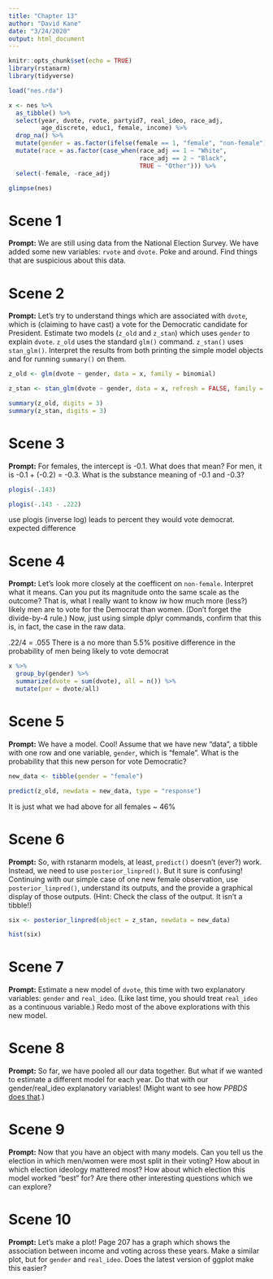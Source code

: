 ```yaml
---
title: "Chapter 13"
author: "David Kane"
date: "3/24/2020"
output: html_document
---
```


```r
knitr::opts_chunk$set(echo = TRUE)
library(rstanarm)
library(tidyverse)

load("nes.rda")

x <- nes %>% 
  as_tibble() %>% 
  select(year, dvote, rvote, partyid7, real_ideo, race_adj, 
         age_discrete, educ1, female, income) %>% 
  drop_na() %>% 
  mutate(gender = as.factor(ifelse(female == 1, "female", "non-female"))) %>% 
  mutate(race = as.factor(case_when(race_adj == 1 ~ "White",
                                    race_adj == 2 ~ "Black",
                                    TRUE ~ "Other"))) %>% 
  select(-female, -race_adj)

glimpse(nes)
```



# Scene 1

**Prompt:** We are still using data from the National Election Survey. We have added some new variables: `rvote` and `dvote`. Poke and around. Find things that are suspicious about this data.

# Scene 2

**Prompt:** Let's try to understand things which are associated with `dvote`, which is (claiming to have cast) a vote for the Democratic candidate for President. Estimate two models (`z_old` and `z_stan`) which uses `gender` to explain `dvote`. `z_old` uses the standard `glm()` command. `z_stan()` uses `stan_glm()`. Interpret the results from both printing the simple model objects and for running `summary()` on them.

```r
z_old <- glm(dvote ~ gender, data = x, family = binomial)

z_stan <- stan_glm(dvote ~ gender, data = x, refresh = FALSE, family = binomial)

summary(z_old, digits = 3)
summary(z_stan, digits = 3)
```


# Scene 3

**Prompt:** For females, the intercept is -0.1. What does that mean? For men, it is -0.1 + (-0.2) = -0.3. What is the substance meaning of -0.1 and -0.3? 

```r
plogis(-.143)

plogis(-.143 - .222)
```

use plogis (inverse log) leads to percent they would vote democrat. expected difference 


# Scene 4

**Prompt:** Let's look more closely at the coefficent on `non-female`. Interpret what it means. Can you put its magnitude onto the same scale as the outcome? That is, what I really want to know iw how much more (less?) likely men are to vote for the Democrat than women.  (Don't forget the divide-by-4 rule.) Now, just using simple dplyr commands, confirm that this is, in fact, the case in the raw data.

.22/4 = .055
There is a no more than 5.5% positive difference in the probability of men being likely to vote democrat 

```r
x %>% 
  group_by(gender) %>% 
  summarize(dvote = sum(dvote), all = n()) %>% 
  mutate(per = dvote/all)
```

# Scene 5

**Prompt:** We have a model. Cool! Assume that we have new "data", a tibble with one row and one variable, `gender`, which is "female". What is the probability that this new person for vote Democratic?

```r
new_data <- tibble(gender = "female")

predict(z_old, newdata = new_data, type = "response")
```

It is just what we had above for all females ~ 46%

# Scene 6

**Prompt:** So, with rstanarm models, at least, `predict()` doesn't (ever?) work. Instead, we need to use `posterior_linpred()`. But it sure is confusing! Continuing with our simple case of one new female observation, use `posterior_linpred()`, understand its outputs, and the provide a graphical display of those outputs. (Hint: Check the class of the output. It isn't a tibble!)

```r
six <- posterior_linpred(object = z_stan, newdata = new_data)

hist(six)
```


# Scene 7

**Prompt:** Estimate a new model of `dvote`, this time with two explanatory variables: `gender` and `real_ideo`. (Like last time, you should treat `real_ideo` as a continuous variable.) Redo most of the above explorations with this new model.

# Scene 8

**Prompt:** So far, we have pooled all our data together. But what if we wanted to estimate a different model for each year. Do that with our gender/real_ideo explanatory variables! (Might want to see how *PPBDS* [does that](https://davidkane9.github.io/PPBDS/13-classification.html#fitting-many-models-using-map-1).)

# Scene 9

**Prompt:** Now that you have an object with many models. Can you tell us the election in which men/women were most split in their voting? How about in which election ideology mattered most? How about which election this model worked "best" for? Are there other interesting questions which we can explore?

# Scene 10

**Prompt:** Let's make a plot! Page 207 has a graph which shows the association between income and voting across these years. Make a similar plot, but for `gender` and `real_ideo`. Does the latest version of ggplot make this easier?

